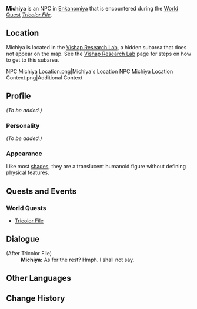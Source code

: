 {{Meta
<!-- Remove this template after adding the missing info -->
|missing_NPC_profile  = yes
}}
{{Character Infobox
|type             = NPC
|deceased         = Past
|image            = NPC Michiya.png
|region           = Inazuma
|title            = Researcher
|affiliation      = Enkanomiya
|affiliation2     = Shades of Tokoyo
}}
'''Michiya''' is an NPC in [[Enkanomiya]] that is encountered during the [[World Quest]] ''[[Tricolor File]]''.

==Location==
Michiya is located in the [[Vishap Research Lab]], a hidden subarea that does not appear on the map. See the [[Vishap Research Lab]] page for steps on how to get to this subarea.

<gallery hideaddbutton="true" captionalign="center">
NPC Michiya Location.png|Michiya's Location
NPC Michiya Location Context.png|Additional Context
</gallery>

==Profile==
<!-- detailed story/lore information goes here -->
''(To be added.)''

===Personality===
''(To be added.)''

===Appearance===
Like most [[Shades of Tokoyo|shades]], they are a translucent humanoid figure without defining physical features.

==Quests and Events==
===World Quests===
* [[Tricolor File]]

==Dialogue==
{{Dialogue start}}
;(After Tricolor File)
:'''Michiya:''' As for the rest? Hmph. I shall not say.
{{Dialogue end}}

==Other Languages==
{{Other Languages|default_hidden=1
|en      = Michiya
|zhs     = 宫地
|zhs_rm  = Gōngdì
|zht     = 宮地
|zht_rm  = Gōngdì
|ja      = 宮地
|ja_rm   = Miyachi
|ko      = 미야치
|ko_rm   = Miyachi
|es      = Michiya
|fr      = Michiya
|ru      = Мития
|th      = Michiya
|vi      = Michiya
|de      = Michiya
|id      = Michiya
|pt      = Michiya
}}

==Change History==
{{Change History|2.4}}